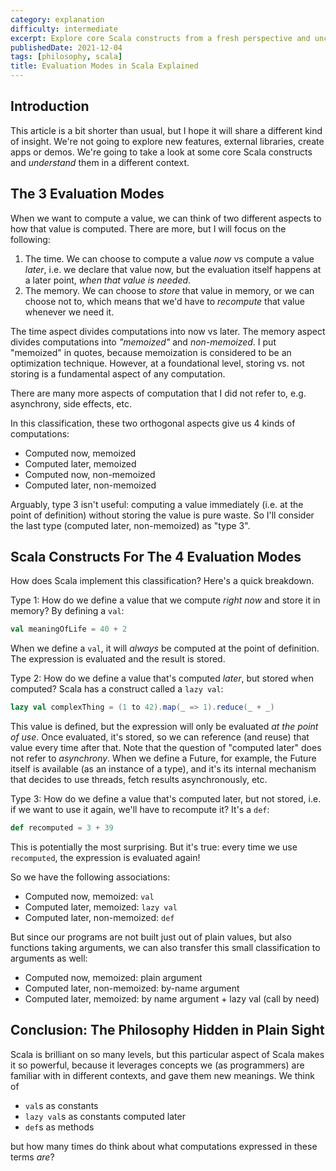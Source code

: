 ```yaml
---
category: explanation
difficulty: intermediate
excerpt: Explore core Scala constructs from a fresh perspective and uncover new insights into their use and application
publishedDate: 2021-12-04
tags: [philosophy, scala]
title: Evaluation Modes in Scala Explained
---
```



## Introduction

This article is a bit shorter than usual, but I hope it will share a different kind of insight. We're not going to explore new features, external libraries, create apps or demos. We're going to take a look at some core Scala constructs and _understand_ them in a different context.

## The 3 Evaluation Modes

When we want to compute a value, we can think of two different aspects to how that value is computed. There are more, but I will focus on the following:

1. The time. We can choose to compute a value _now_ vs compute a value _later_, i.e. we declare that value now, but the evaluation itself happens at a later point, _when that value is needed_.
1. The memory. We can choose to _store_ that value in memory, or we can choose not to, which means that we'd have to _recompute_ that value whenever we need it.

The time aspect divides computations into now vs later. The memory aspect divides computations into _"memoized"_ and _non-memoized_. I put "memoized" in quotes, because memoization is considered to be an optimization technique. However, at a foundational level, storing vs. not storing is a fundamental aspect of any computation.

<NoteAdmonition>
  There are many more aspects of computation that I did not refer to, e.g.
  asynchrony, side effects, etc.
</NoteAdmonition>

In this classification, these two orthogonal aspects give us 4 kinds of computations:

- Computed now, memoized
- Computed later, memoized
- Computed now, non-memoized
- Computed later, non-memoized

Arguably, type 3 isn't useful: computing a value immediately (i.e. at the point of definition) without storing the value is pure waste. So I'll consider the last type (computed later, non-memoized) as "type 3".

## Scala Constructs For The 4 Evaluation Modes

How does Scala implement this classification? Here's a quick breakdown.

Type 1: How do we define a value that we compute _right now_ and store it in memory? By defining a `val`:

```scala
val meaningOfLife = 40 + 2
```

When we define a `val`, it will _always_ be computed at the point of definition. The expression is evaluated and the result is stored.

Type 2: How do we define a value that's computed _later_, but stored when computed? Scala has a construct called a `lazy val`:

```scala
lazy val complexThing = (1 to 42).map(_ => 1).reduce(_ + _)
```

This value is defined, but the expression will only be evaluated _at the point of use_. Once evaluated, it's stored, so we can reference (and reuse) that value every time after that. Note that the question of "computed later" does not refer to _asynchrony_. When we define a Future, for example, the Future itself is available (as an instance of a type), and it's its internal mechanism that decides to use threads, fetch results asynchronously, etc.

Type 3: How do we define a value that's computed later, but not stored, i.e. if we want to use it again, we'll have to recompute it? It's a `def`:

```scala
def recomputed = 3 + 39
```

This is potentially the most surprising. But it's true: every time we use `recomputed`, the expression is evaluated again!

So we have the following associations:

- Computed now, memoized: `val`
- Computed later, memoized: `lazy val`
- Computed later, non-memoized: `def`

But since our programs are not built just out of plain values, but also functions taking arguments, we can also transfer this small classification to arguments as well:

- Computed now, memoized: plain argument
- Computed later, non-memoized: by-name argument
- Computed later, memoized: by name argument + lazy val (call by need)

## Conclusion: The Philosophy Hidden in Plain Sight

Scala is brilliant on so many levels, but this particular aspect of Scala makes it so powerful, because it leverages concepts we (as programmers) are familiar with in different contexts, and gave them new meanings. We think of

- `val`s as constants
- `lazy val`s as constants computed later
- `def`s as methods

but how many times do think about what computations expressed in these terms _are_?
